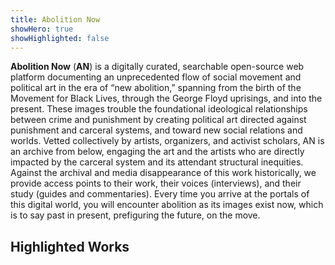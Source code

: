 ```yaml
---
title: Abolition Now
showHero: true
showHighlighted: false
---
```


**Abolition Now** (**AN**) is a digitally curated, searchable open-source web platform documenting an unprecedented flow
of social movement and political art in the era of “new abolition,” spanning from the birth of the Movement for Black
Lives, through the George Floyd uprisings, and into the present. These images trouble the foundational ideological
relationships between crime and punishment by creating political art directed against punishment and carceral systems,
and toward new social relations and worlds. Vetted collectively by artists, organizers, and activist scholars, AN is an
archive from below, engaging the art and the artists who are directly impacted by the carceral system and its attendant
structural inequities. Against the archival and media disappearance of this work historically, we provide access points
to their work, their voices (interviews), and their study (guides and commentaries). Every time you arrive at the
portals of this digital world, you will encounter abolition as its images exist now, which is to say past in present,
prefiguring the future, on the move.

## Highlighted Works

<Slider iiifContent="https://raw.githubusercontent.com/markpbaggett/static_iiif/main/collections/interviews-with-the-artists.json" />

<Slider iiifContent="/api/facet/subject/anti-colonialismindigenous-sovereignty.json" />

<Slider iiifContent="/api/facet/artist/ernesto-yerena-montejano.json" />

<Slider iiifContent="/api/facet/slogans/nodapl.json" />

<Slider iiifContent="/api/facet/visual-motifs/snakes.json" />

<Slider iiifContent="/api/facet/geography/palestine.json" />

<Slider iiifContent="/api/facet/medium/posters.json" />